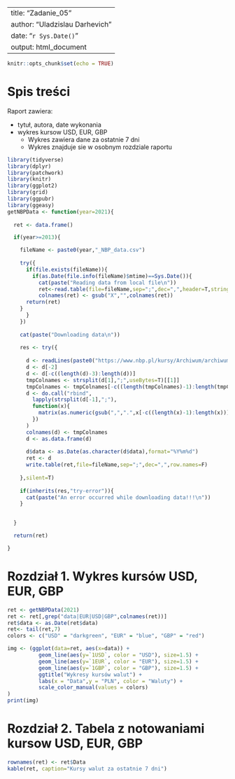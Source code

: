 
---
title: "Zadanie_05"
author: "Uladzislau Darhevich"
date: "`r Sys.Date()`"
output: html_document
---

```r
knitr::opts_chunk$set(echo = TRUE)
```
# Spis treści
Raport zawiera:

* tytuł, autora, date wykonania
* wykres kursow USD, EUR, GBP
  + Wykres zawiera dane za ostatnie 7 dni
  + Wykres znajduje sie w osobnym rozdziale raportu
  
```r
library(tidyverse)
library(dplyr)
library(patchwork)
library(knitr)
library(ggplot2)
library(grid)
library(ggpubr)
library(ggeasy)
getNBPData <- function(year=2021){
    
  ret <- data.frame()

  if(year>=2013){

    fileName <- paste0(year,"_NBP_data.csv")
  
    try({
      if(file.exists(fileName)){
        if(as.Date(file.info(fileName)$mtime)==Sys.Date()){
          cat(paste("Reading data from local file\n"))
          ret<-read.table(file=fileName,sep=";",dec=",",header=T,stringsAsFactor=F)
    	  colnames(ret) <- gsub("X","",colnames(ret))
	  return(ret)
	}
      }
    })
  
    cat(paste("Downloading data\n"))
  
    res <- try({
  
      d <- readLines(paste0("https://www.nbp.pl/kursy/Archiwum/archiwum_tab_a_",year,".csv"))
      d <- d[-2]
      d <- d[-c((length(d)-3):length(d))]
      tmpColnames <- strsplit(d[1],";",useBytes=T)[[1]]
      tmpColnames <- tmpColnames[-c((length(tmpColnames)-1):length(tmpColnames))]
      d <- do.call("rbind",
        lapply(strsplit(d[-1],";"),
        function(x){
          matrix(as.numeric(gsub(",",".",x[-c((length(x)-1):length(x))])),nrow=1)
        })
      )
      colnames(d) <- tmpColnames
      d <- as.data.frame(d)
      
      d$data <- as.Date(as.character(d$data),format="%Y%m%d")
      ret <- d
      write.table(ret,file=fileName,sep=";",dec=",",row.names=F)
    
    },silent=T)
  
    if(inherits(res,"try-error")){
      cat(paste("An error occurred while downloading data!!!\n")) 
    }
  

  }

  return(ret)

}
```

# Rozdział 1. Wykres kursów USD, EUR, GBP
```r

ret <- getNBPData(2021)
ret <- ret[,grep("data|EUR|USD|GBP",colnames(ret))] 
ret$data <- as.Date(ret$data)
ret<- tail(ret,7)
colors <- c("USD" = "darkgreen", "EUR" = "blue", "GBP" = "red")
```

```r
img <- (ggplot(data=ret, aes(x=data)) +
          geom_line(aes(y=`1USD`, color = "USD"), size=1.5) +
          geom_line(aes(y=`1EUR`, color = "EUR"), size=1.5) +
          geom_line(aes(y=`1GBP`, color = "GBP"), size=1.5) + 
          ggtitle("Wykresy kursów walut") +
          labs(x = "Data",y = "PLN", color = "Waluty") +
          scale_color_manual(values = colors)
)          
print(img)
```

# Rozdział 2. Tabela z notowaniami kursow USD, EUR, GBP
```r
rownames(ret) <- ret$Data
kable(ret, caption="Kursy walut za ostatnie 7 dni")
```